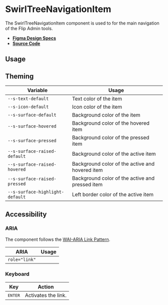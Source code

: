 
<Meta title="Admin/SwirlTreeNavigationItem" />

# SwirlTreeNavigationItem

The SwirlTreeNavigationItem component is used to for the main navigation of the
Flip Admin tools.

- **[Figma Design Specs](https://www.figma.com/file/Cks5hd1wSusGi1PYbpVgvX/Admindashboard?node-id=128%3A2201&t=RoIUBgbUhxFQOq8w-0)**
- **[Source Code](https://github.com/flip-corp/swirl/tree/main/packages/swirl-components/src/components/swirl-tree-navigation-item)**

## Usage

<Canvas withSource="open">
  <Story id="admin-fliptreenavigationitem--swirl-tree-navigation-item" />
</Canvas>

<ArgsTable story="." />

## Theming

| Variable                        | Usage                                           |
| ------------------------------- | ----------------------------------------------- |
| `--s-text-default`              | Text color of the item                          |
| `--s-icon-default`              | Icon color of the item                          |
| `--s-surface-default`           | Background color of the item                    |
| `--s-surface-hovered`           | Background color of the hovered item            |
| `--s-surface-pressed`           | Background color of the pressed item            |
| `--s-surface-raised-default`    | Background color of the active item             |
| `--s-surface-raised-hovered`    | Background color of the active and hovered item |
| `--s-surface-raised-pressed`    | Background color of the active and pressed item |
| `--s-surface-highlight-default` | Left border color of the active item            |

## Accessibility

### ARIA

The component follows the
[WAI-ARIA Link Pattern](https://www.w3.org/WAI/ARIA/apg/patterns/link/).

| ARIA          | Usage |
| ------------- | ----- |
| `role="link"` |       |

### Keyboard

| Key              | Action              |
| ---------------- | ------------------- |
| <kbd>ENTER</kbd> | Activates the link. |
